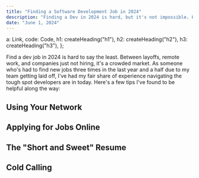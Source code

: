 ```yaml
---
title: "Finding a Software Development Job in 2024"
description: "Finding a Dev in 2024 is hard, but it's not impossible. Here are some tips to help you along the way"
date: "June 1, 2024"
---
```



  a: Link,
  code: Code,
  h1: createHeading("h1"),
  h2: createHeading("h2"),
  h3: createHeading("h3"),
};

Find a dev job in 2024 is hard to say the least. Between layoffs, remote work, and companies just not hiring, it's a crowded market. As someone who's had to find new jobs three times in the last year and a half due to my team getting laid off, I've had my fair share of experience navigating the tough spot developers are in today. Here's a few tips I've found to be helpful along the way:

<div class="my-8" />

## <div class="text-2xl">Using Your Network</div>

## <div class="text-2xl">Applying for Jobs Online</div>

## <div class="text-2xl">The "Short and Sweet" Resume</div>

## <div class="text-2xl">Cold Calling</div>




